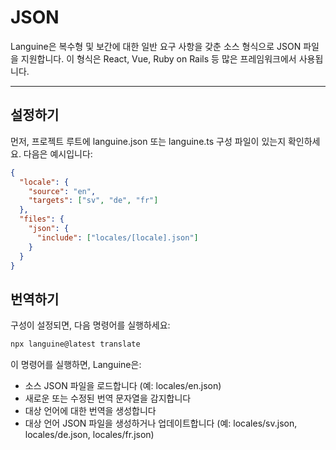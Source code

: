 # JSON

Languine은 복수형 및 보간에 대한 일반 요구 사항을 갖춘 소스 형식으로 JSON 파일을 지원합니다. 이 형식은 React, Vue, Ruby on Rails 등 많은 프레임워크에서 사용됩니다.


---


## 설정하기

먼저, 프로젝트 루트에 languine.json 또는 languine.ts 구성 파일이 있는지 확인하세요. 다음은 예시입니다:

```json
{
  "locale": {
    "source": "en",
    "targets": ["sv", "de", "fr"]
  },
  "files": {
    "json": {
      "include": ["locales/[locale].json"]
    }
  }
}

```

## 번역하기

구성이 설정되면, 다음 명령어를 실행하세요:

```bash
npx languine@latest translate
```

이 명령어를 실행하면, Languine은:

- 소스 JSON 파일을 로드합니다 (예: locales/en.json)
- 새로운 또는 수정된 번역 문자열을 감지합니다
- 대상 언어에 대한 번역을 생성합니다
- 대상 언어 JSON 파일을 생성하거나 업데이트합니다 (예: locales/sv.json, locales/de.json, locales/fr.json)
